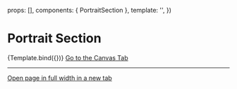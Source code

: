 
<Meta title="Sections/Content/Portrait" component={PortraitSection} />

  props: [],
  components: { PortraitSection },
  template: '<PortraitSection />',
})

# Portrait Section

<Canvas>
  <Story name="Example">{Template.bind({})}</Story>
</Canvas>

<a href="?path=/story/sections-content-portait--example">
  Go to the Canvas Tab
</a>

---

<a href="?id=sections-content-portrait--example&viewMode=story" target="_blank">
  Open page in full width in a new tab
</a>
